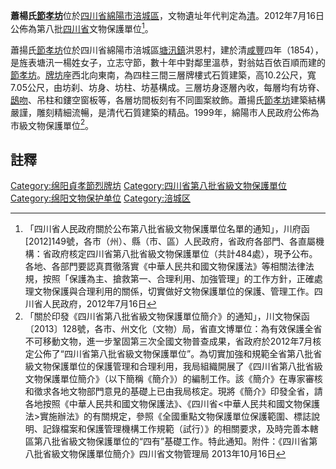 {{msg:四川省文物保護單位
|名稱 = 蕭楊氏[[節孝坊|節孝坊]]
|編號 = 164
|圖片 = 
|級別 = S8
|分類 = 
|時代 = [[清代|清代]]
|地点 = [[四川省|四川省]][[綿陽市|綿陽市]][[涪城區|涪城區]]
|坐標 =
|登錄 = 2012年7月16日
}}
'''蕭楊氏[[節孝坊|節孝坊]]'''位於[[四川省|四川省]][[綿陽市|綿陽市]][[涪城區|涪城區]]，文物遺址年代判定為[[清朝|清]]。2012年7月16日公佈為第八批[[四川省|四川省]]文物保護單位<ref>「四川省人民政府關於公布第八批省級文物保護單位名單的通知」，川府函[2012]149號，各市（州）、縣（市、區）人民政府，省政府各部門、各直屬機構：省政府核定四川省第八批省級文物保護單位（共計484處），現予公布。各地、各部門要認真貫徹落實《中華人民共和國文物保護法》等相關法律法規，按照「保護為主、搶救第一、合理利用、加強管理」的工作方針，正確處理文物保護與合理利用的關係，切實做好文物保護單位的保護、管理工作。四川省人民政府，2012年7月16日</ref>。
 
蕭揚氏[[節孝坊|節孝坊]]位於四川省綿陽市涪城區[[塘汛鎮|塘汛鎮]]洪恩村，建於清[[咸丰_(年号)|咸豐]]四年（1854），是旌表塘汛一楊姓女子，立志守節，數十年中對鄰里溫恭，對翁姑百依百順而建的[[節孝坊|節孝坊]]。[[牌坊|牌坊]]座西北向東南，為四柱三間三層牌樓式石質建築，高10.2公尺，寬7.05公尺，由坊刹、坊身、坊柱、坊基構成。三層坊身逐層內收，每層均有坊脊、[[鴟吻|鴟吻]]、吊柱和鏤空窗板等，各層坊間板刻有不同圖案紋飾。蕭揚氏[[節孝坊|節孝坊]]建築結構嚴謹，雕刻精細流暢，是清代石質建築的精品。1999年，綿陽市人民政府公佈為市級文物保護單位<ref>「關於印發《四川省第八批省級文物保護單位簡介》的通知」，川文物保函〔2013〕128號，各市、州文化（文物）局，省直文博單位：為有效保護全省不可移動文物，進一步鞏固第三次全國文物普查成果，省政府於2012年7月核定公佈了“四川省第八批省級文物保護單位”。為切實加強和規範全省第八批省級文物保護單位的保護管理和合理利用，我局組織開展了《四川省第八批省級文物保護單位簡介》（以下簡稱《簡介》）的編制工作。該《簡介》在專家審核和徵求各地文物部門意見的基礎上已由我局核定。現將《簡介》印發全省，請各地按照《中華人民共和國文物保護法》、《四川省<中華人民共和國文物保護法>實施辦法》的有關規定，參照《全國重點文物保護單位保護範圍、標誌說明、記錄檔案和保護管理機構工作規範（試行）》的相關要求，及時完善本轄區第八批省級文物保護單位的“四有”基礎工作。特此通知。附件：《四川省第八批省級文物保護單位簡介》四川省文物管理局  2013年10月16日</ref>。

==註釋==
{{reflist}}

{{绵阳市境内的四川省文物保护单位}}

{{DEFAULTSORT:X}}
[[Category:绵阳貞孝節烈牌坊|Category:绵阳貞孝節烈牌坊]]
[[Category:四川省第八批省級文物保護單位|Category:四川省第八批省級文物保護單位]]
[[Category:绵阳文物保护单位|Category:绵阳文物保护单位]]
[[Category:涪城区|Category:涪城区]]